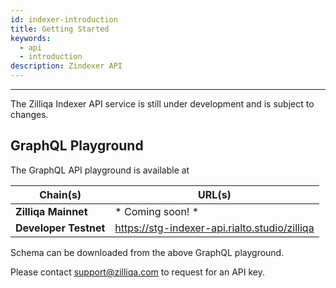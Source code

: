 ```yaml
---
id: indexer-introduction
title: Getting Started
keywords:
  - api
  - introduction
description: Zindexer API
---
```


---

The Zilliqa Indexer API service is still under development and is subject to changes.


## GraphQL Playground
The GraphQL API playground is available at 

| Chain(s)              | URL(s)                                          |
| --------------------- | ------------------------------------------------|
| **Zilliqa Mainnet**   | * Coming soon! *                                |
| **Developer Testnet** | https://stg-indexer-api.rialto.studio/zilliqa   |

Schema can be downloaded from the above GraphQL playground.

Please contact support@zilliqa.com to request for an API key.

